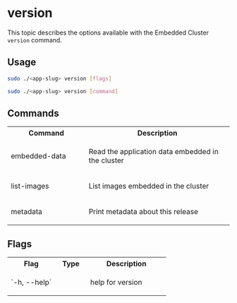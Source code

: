 # version

This topic describes the options available with the Embedded Cluster `version` command.

## Usage

```bash
sudo ./<app-slug> version [flags]
```

```bash
sudo ./<app-slug> version [command]
```

## Commands

<table>
  <tr>
    <th width="35%">Command</th>
    <th width="65%">Description</th>
  </tr>
  <tr>
     <td>embedded-data</td>
     <td>
        <p>Read the application data embedded in the cluster</p>
     </td>
  </tr>
  <tr>
     <td>list-images</td>
     <td>
        <p>List images embedded in the cluster</p>
     </td>
  </tr>
  <tr>
     <td>metadata</td>
     <td>
        <p>Print metadata about this release</p>
     </td>
  </tr>
</table>

## Flags

<table>
  <tr>
    <th width="30%">Flag</th>
    <th width="20%">Type</th>
    <th width="50%">Description</th>
  </tr>
  <tr>
     <td>`-h, --help`</td>
     <td></td>
     <td>
        <p>help for version</p>
     </td>
  </tr>
</table>

